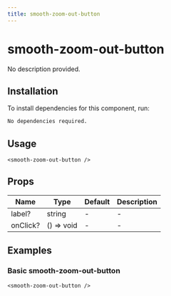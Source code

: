 ```yaml
---
title: smooth-zoom-out-button
---
```


# smooth-zoom-out-button

No description provided.

## Installation
To install dependencies for this component, run:
```bash
No dependencies required.
```

## Usage
```tsx
<smooth-zoom-out-button />
```

## Props
| Name      | Type     | Default | Description                 |
|-----------|----------|---------|-----------------------------|
| label? | string | - | - |
| onClick? | () => void | - | - |

## Examples

### Basic smooth-zoom-out-button
```tsx
<smooth-zoom-out-button />
```

